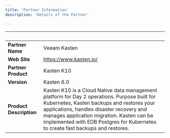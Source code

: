 ```yaml
---
title: 'Partner Information'
description: 'Details of the Partner'

---
```

| &nbsp;     | &nbsp; |
| ----------- | ----------- |
| **Partner Name**      |    Veeam Kasten    |
| **Web Site**      |   https://www.kasten.io/  |
| **Partner Product**   |   Kasten K10    |
| **Version**   |  Kasten 6.0     |
| **Product Description**      |  Kasten K10 is a Cloud Native data management platform for Day 2 operations. Purpose built for Kubernetes, Kasten backups and restores your applications, handles disaster recovery and manages application migration. Kasten can be implemented with EDB Postgres for Kubernetes to create fast backups and restores.   |
